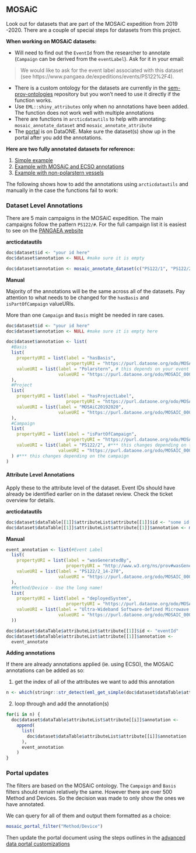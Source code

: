 ## MOSAiC

Look out for datasets that are part of the MOSAiC expedition from 2019 -2020. There are a couple of special steps for datasets from this project.

**When working on MOSAiC datasets:**

- Will need to find out the `EventId` from the researcher to annotate (`Campaign` can be derived from the `eventLabel`). Ask for it in your email:

> We would like to ask for the event label associated with this dataset (see https://www.pangaea.de/expeditions/events/PS122%2F4).

- There is a custom ontology for the datasets are currently in the [sem-prov-ontologies](https://github.com/DataONEorg/sem-prov-ontologies/blob/main/MOSAiC/MOSAiC.owl) repository but you won't need to use it directly if the function works.
- Use `EML::shiny_attributes` only when no annotations have been added. The function does not work well with multiple annotations
- There are functions in `arcticdatautils` to help with annotating: `mosaic_annotate_dataset` and `mosaic_annotate_attribute`
- The [portal](https://search.dataone.org/portals/mosaic/Data) is on DataONE. Make sure the dataset(s) show up in the portal after you add the annotations.

**Here are two fully annotated datasets for reference:**

1. [Simple example](https://doi.org/10.18739/A27S7HT3B)
2. [Example with MOSAiC and ECSO annotations](https://doi.org/10.18739/A23F4KP3J)
3. [Example with non-polarstern vessels](https://arcticdata.io/catalog/view/urn%3Auuid%3A679b719b-2feb-4b61-a975-282149995b51)

The following shows how to add the annotations using `arcticdatautils` and manually in the case the functions fail to work:

### Dataset Level Annotations

There are 5 main campaigns in the MOSAiC expedition. The main campaigns follow the pattern `PS122/#`. For the full campaign list it is easiest to see on the [PANGAEA website](https://www.pangaea.de/expeditions/byproject/MOSAiC)

**arcticdatautils**
```r
doc$dataset$id <- "your id here"
doc$dataset$annotation <- NULL #make sure it is empty

doc$dataset$annotation <- mosaic_annotate_dataset(c("PS122/1", "PS122/2"))
```

**Manual**

Majority of the annotations will be the same across all of the datasets. Pay attention to what needs to be changed for the `hasBasis` and `isPartOfCampaign` valueURIs.

More than one `Campaign` and `Basis` might be needed in rare cases.

```r
doc$dataset$id <- "your id here"
doc$dataset$annotation <- NULL #make sure it is empty here

doc$dataset$annotation <- list(
  #Basis
  list(
    propertyURI = list(label = "hasBasis",
                       propertyURI = "https://purl.dataone.org/odo/MOSAIC_00000034"),
    valueURI = list(label = "Polarstern", # this depends on your event ID, most of them should be Polarstern
                    valueURI = "https://purl.dataone.org/odo/MOSAIC_00000030")
  ),
  #Project
  list(
    propertyURI = list(label = "hasProjectLabel",
                       propertyURI = "https://purl.dataone.org/odo/MOSAIC_00000025"),
    valueURI = list(label = "MOSAiC20192020",
                    valueURI = "https://purl.dataone.org/odo/MOSAIC_00000023")
  ),
  #Campaign
  list(
    propertyURI = list(label = "isPartOfCampaign",
                       propertyURI = "https://purl.dataone.org/odo/MOSAIC_00000032"),
    valueURI = list(label = "PS122/2", #*** this changes depending on the campaign
                    valueURI = "https://purl.dataone.org/odo/MOSAIC_00000018")
  ) #*** this changes depending on the campaign
)
```

#### Attribute Level Annotations

Apply these to the attribute level of the dataset. Event IDs should have already be identified earlier on in the dataset review. Check the ticket overview for details.

**arcticdatautils**

```r
doc$dataset$dataTable[[1]]$attributeList$attribute[[1]]$id <- "some id here"
doc$dataset$dataTable[[1]]$attributeList$attribute[[1]]$annotation <- mosaic_annotate_attribute("PS122/2_14-270")
```

**Manual**
```r
event_annotation <- list(#Event Label
  list(
    propertyURI = list(label = "wasGeneratedBy",
                       propertyURI = "http://www.w3.org/ns/prov#wasGeneratedBy"),
    valueURI = list(label = "PS122/2_14-270",
                    valueURI = "https://purl.dataone.org/odo/MOSAIC_00004550")
  ),
  #Method/Device - Use the long name!
  list(
    propertyURI = list(label = "deployedSystem",
                       propertyURI = "https://purl.dataone.org/odo/MOSAIC_00002201"),
    valueURI = list(label = "Ultra-Wideband Software-defined Microwave Radiometer (0.5-2GHZ)",
                    valueURI = "https://purl.dataone.org/odo/MOSAIC_00001163")
  ))

doc$dataset$dataTable$attributeList$attribute[[1]]$id <- "eventId"
doc$dataset$dataTable$attributeList$attribute[[1]]$annotation <-
  event_annotate
```


**Adding annotations**

If there are already annotations applied (ie. using ECSO), the MOSAiC annotations can be added as so:

1. get the index of all of the attributes we want to add this annotation
```r
n <- which(stringr::str_detect(eml_get_simple(doc$dataset$dataTable$attributeList, "attributeName"),"Brightness"))
```

2. loop through and add the annotation(s)
```r
for(i in n) {
  doc$dataset$dataTable$attributeList$attribute[[i]]$annotation <-
    append(
      list(
        doc$dataset$dataTable$attributeList$attribute[[i]]$annotation
      ),
      event_annotation
    )
}
```

### Portal updates

The filters are based on the MOSAiC ontology. The `Campaign` and `Basis` filters should remain relatively the same. However there are over 500 Method and Devices. So the decision was made to only show the ones we have annotated.

We can query for all of them and output them formatted as a choice:

```r
mosaic_portal_filter("Method/Device")
```

Then update the portal document using the steps outlines in the [advanced data portal customizations](https://nceas.github.io/datateam-training/reference/data-portals-1.html)
